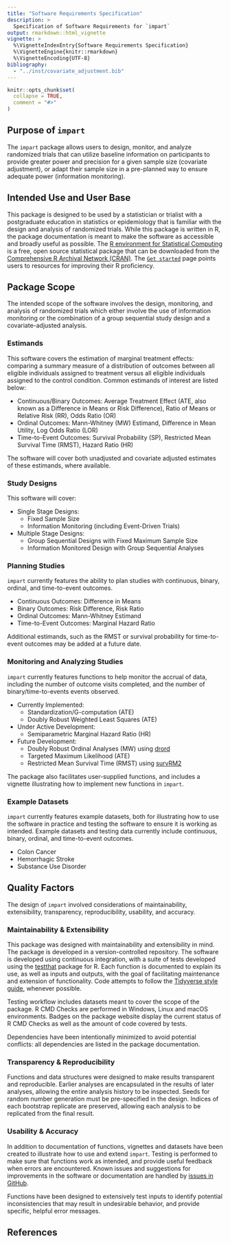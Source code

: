 ```yaml
---
title: "Software Requirements Specification"
description: >
  Specification of Software Requirements for `impart`
output: rmarkdown::html_vignette
vignette: >
  %\VignetteIndexEntry{Software Requirements Specification}
  %\VignetteEngine{knitr::rmarkdown}
  %\VignetteEncoding{UTF-8}
bibliography:
  - "../inst/covariate_adjustment.bib"
---
```


```r
knitr::opts_chunk$set(
  collapse = TRUE,
  comment = "#>"
)
```




## Purpose of `impart`

The `impart` package allows users to design, monitor, and analyze randomized trials that can utilize baseline information on participants to provide greater power and precision for a given sample size (covariate adjustment), or adapt their sample size in a pre-planned way to ensure adequate power (information monitoring).




## Intended Use and User Base

This package is designed to be used by a statistician or trialist with a postgraduate education in statistics or epidemiology that is familiar with the design and analysis of randomized trials. While this package is written in R, the package documentation is meant to make the software as accessible and broadly useful as possible. The [R environment for Statistical Computing](https://cran.r-project.org/) is a free, open source statistical package that can be downloaded from the [Comprehensive R Archival Network (CRAN)](https://cran.r-project.org/). The [`Get started`](https://jbetz-jhu.github.io/impart/articles/impart.html) page points users to resources for improving their R proficiency.




## Package Scope

The intended scope of the software involves the design, monitoring, and analysis of randomized trials which either involve the use of information monitoring or the combination of a group sequential study design and a covariate-adjusted analysis. 

### Estimands

This software covers the estimation of marginal treatment effects: comparing a summary measure of a distribution of outcomes between all eligible individuals assigned to treatment versus all eligible individuals assigned to the control condition. Common estimands of interest are listed below:

  - Continuous/Binary Outcomes: Average Treatment Effect (ATE, also known as a Difference in Means or Risk Difference), Ratio of Means or Relative Risk (RR), Odds Ratio (OR)
  - Ordinal Outcomes: Mann-Whitney (MW) Estimand, Difference in Mean Utility, Log Odds Ratio (LOR)
  - Time-to-Event Outcomes: Survival Probability (SP), Restricted Mean Survival Time (RMST), Hazard Ratio (HR)

The software will cover both unadjusted and covariate adjusted estimates of these estimands, where available.

### Study Designs

This software will cover:

  - Single Stage Designs:
    - Fixed Sample Size
    - Information Monitoring (including Event-Driven Trials)
  - Multiple Stage Designs:
    - Group Sequential Designs with Fixed Maximum Sample Size
    - Information Monitored Design with Group Sequential Analyses

### Planning Studies

`impart` currently features the ability to plan studies with continuous, binary, ordinal, and time-to-event outcomes.

  - Continuous Outcomes: Difference in Means
  - Binary Outcomes: Risk Difference, Risk Ratio
  - Ordinal Outcomes: Mann-Whitney Estimand
  - Time-to-Event Outcomes: Marginal Hazard Ratio
  
Additional estimands, such as the RMST or survival probability for time-to-event outcomes may be added at a future date.




### Monitoring and Analyzing Studies

`impart` currently features functions to help monitor the accrual of data, including the number of outcome visits completed, and the number of binary/time-to-events events observed.

  - Currently Implemented:
    - Standardization/G-computation (ATE)
    - Doubly Robust Weighted Least Squares (ATE)
  - Under Active Development:
    - Semiparametric Marginal Hazard Ratio (HR)
  - Future Development:
    - Doubly Robust Ordinal Analyses (MW) using [drord](https://cran.r-project.org/web/packages/drord/)
    - Targeted Maximum Likelihood (ATE)
    - Restricted Mean Survival Time (RMST) using [survRM2](https://cran.r-project.org/web/packages/survRM2/index.html)

The package also facilitates user-supplied functions, and includes a vignette illustrating how to implement new functions in `impart`.




### Example Datasets

`impart` currently features example datasets, both for illustrating how to use the software in practice and testing the software to ensure it is working as intended. Example datasets and testing data currently include continuous, binary, ordinal, and time-to-event outcomes.

  - Colon Cancer
  - Hemorrhagic Stroke
  - Substance Use Disorder


## Quality Factors

The design of `impart` involved considerations of maintainability, extensibility, transparency, reproducibility, usability, and accuracy.




### Maintainability & Extensibility

This package was designed with maintainability and extensibility in mind. The package is developed in a version-controlled repository. The software is developed using continuous integration, with a suite of tests developed using the [testthat](https://testthat.r-lib.org/) package for R. Each function is documented to explain its use, as well as inputs and outputs, with the goal of facilitating maintenance and extension of functionality. Code attempts to follow the [Tidyverse style guide](https://style.tidyverse.org/), whenever possible.

Testing workflow includes datasets meant to cover the scope of the package. R CMD Checks are performed in Windows, Linux and macOS environments. Badges on the package website display the current status of R CMD Checks as well as the amount of code covered by tests.

Dependencies have been intentionally minimized to avoid potential conflicts: all dependencies are listed in the package documentation.




### Transparency & Reproducibility

Functions and data structures were designed to make results transparent and reproducible. Earlier analyses are encapsulated in the results of later analyses, allowing the entire analysis history to be inspected. Seeds for random number generation must be pre-specified in the design. Indices of each bootstrap replicate are preserved, allowing each analysis to be replicated from the final result.




### Usability & Accuracy

In addition to documentation of functions, vignettes and datasets have been created to illustrate how to use and extend `impart`. Testing is performed to make sure that functions work as intended, and provide useful feedback when errors are encountered. Known issues and suggestions for improvements in the software or documentation are handled by [issues in GitHub](https://github.com/jbetz-jhu/impart/issues).

Functions have been designed to extensively test inputs to identify potential inconsistencies that may result in undesirable behavior, and provide specific, helpful error messages.




## References
